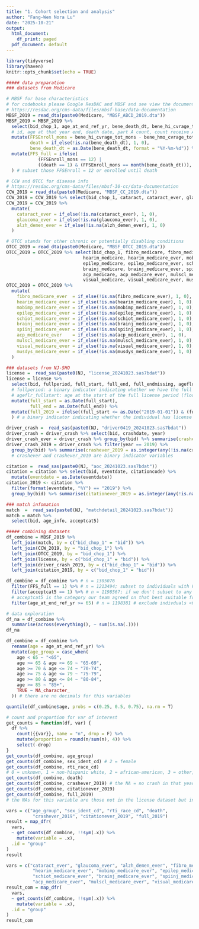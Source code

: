 ---
title: "1. Cohort selection and analysis"
author: "Fang-Wen Nora Lu"
date: "2025-10-21"
output:
  html_document:
    df_print: paged
  pdf_document: default
---

```{r setup, include=FALSE}
library(tidyverse)
library(haven)
knitr::opts_chunk$set(echo = TRUE)
```

```{r data preparation}

##### data preparation 
### datasets from Medicare 

# MBSF for base characteristics 
# for codebooks please Google ResDAC and MBSF and see view the documentation 
# https://resdac.org/cms-data/files/mbsf-base/data-documentation 
MBSF_2019 = read_dta(paste0(Medicare, "MBSF_ABCD_2019.dta"))
MBSF_2019 = MBSF_2019 %>%
  select(bid_chop_1, age_at_end_ref_yr, bene_death_dt, bene_hi_cvrage_tot_mons, bene_hmo_cvrage_tot_mons, bene_race_cd, sex_ident_cd, rti_race_cd) %>%
  # id, age at that year end, death date, part A count, count receive A/B benefit through MA, race,  sex, race code modified using the rti algorithm 
  mutate(FFSEnroll_mons = bene_hi_cvrage_tot_mons - bene_hmo_cvrage_tot_mons, # total part A coverage - medicare advantage coverage 
         death = if_else(!is.na(bene_death_dt), 1, 0),
         bene_death_dt = as.Date(bene_death_dt, format = "%Y-%m-%d")) %>% 
  mutate(FFS_full = ifelse(
            (FFSEnroll_mons == 12) | 
            ((death == 1) & (FFSEnroll_mons == month(bene_death_dt))), 1L, 0L) 
  ) # subset those FFSEnroll = 12 or enrolled until death 

# CCW and OTCC for disease info 
# https://resdac.org/cms-data/files/mbsf-30-cc/data-documentation 
CCW_2019 = read_dta(paste0(Medicare, "MBSF_CC_2019.dta"))
CCW_2019 = CCW_2019 %>% select(bid_chop_1, cataract, cataract_ever, glaucoma, glaucoma_ever, alzh_demen, alzh_demen_ever)
CCW_2019 = CCW_2019 %>% 
  mutate(
    cataract_ever = if_else(!is.na(cataract_ever), 1, 0),
    glaucoma_ever = if_else(!is.na(glaucoma_ever), 1, 0),
    alzh_demen_ever = if_else(!is.na(alzh_demen_ever), 1, 0) 
  )

# OTCC stands for other chronic or potentially disabling conditions
OTCC_2019 = read_dta(paste0(Medicare, "MBSF_OTCC_2019.dta"))
OTCC_2019 = OTCC_2019 %>% select(bid_chop_1, fibro_medicare, fibro_medicare_ever, 
                             hearim_medicare, hearim_medicare_ever, mobimp_medicare, mobimp_medicare_ever,
                             epilep_medicare, epilep_medicare_ever, schiot_medicare, schiot_medicare_ever,
                             brainj_medicare, brainj_medicare_ever, spiinj_medicare, spiinj_medicare_ever,
                             acp_medicare, acp_medicare_ever, mulscl_medicare, mulscl_medicare_ever,
                             visual_medicare, visual_medicare_ever, musdys_medicare, musdys_medicare_ever)
OTCC_2019 = OTCC_2019 %>%
  mutate(
    fibro_medicare_ever  = if_else(!is.na(fibro_medicare_ever), 1, 0),
    hearim_medicare_ever = if_else(!is.na(hearim_medicare_ever), 1, 0),
    mobimp_medicare_ever = if_else(!is.na(mobimp_medicare_ever), 1, 0),
    epilep_medicare_ever = if_else(!is.na(epilep_medicare_ever), 1, 0),
    schiot_medicare_ever = if_else(!is.na(schiot_medicare_ever), 1, 0),
    brainj_medicare_ever = if_else(!is.na(brainj_medicare_ever), 1, 0),
    spiinj_medicare_ever = if_else(!is.na(spiinj_medicare_ever), 1, 0),
    acp_medicare_ever    = if_else(!is.na(acp_medicare_ever), 1, 0),
    mulscl_medicare_ever = if_else(!is.na(mulscl_medicare_ever), 1, 0),
    visual_medicare_ever = if_else(!is.na(visual_medicare_ever), 1, 0),
    musdys_medicare_ever = if_else(!is.na(musdys_medicare_ever), 1, 0)
  )

### datasets from NJ-SHO 
license =  read_sas(paste0(NJ, "license_20241023.sas7bdat"))
license = license %>%
  select(bid, fullperiod, full_start, full_end, full_endmissing, ageflr_fullstart) %>%
  # fullperiod: a binary indicator indicating whether we have the full license period (full_start & full_end)
  # ageflr_fullstart: age at the start of the full license period (floored)
  mutate(full_start = as.Date(full_start),
         full_end = as.Date(full_end)) %>% 
  mutate(full_2019 = ifelse((full_start <= as.Date("2019-01-01")) & (full_end >= as.Date("2019-12-31")), 1, 0)
  ) # a binary indicator indicating whether the individual has license for the whole year in 2019 

driver_crash =  read_sas(paste0(NJ, "driver0419_20241023.sas7bdat"))
driver_crash = driver_crash %>% select(bid, crashdate, year) 
driver_crash_ever = driver_crash %>% group_by(bid) %>% summarise(crashever = as.integer(any(!is.na(crashdate))))
driver_crash_2019 = driver_crash %>% filter(year == 2019) %>%
  group_by(bid) %>% summarise(crashever_2019 = as.integer(any(!is.na(crashdate))))
  # crashever and crashever_2019 are binary indicator variables 

citation =  read_sas(paste0(NJ, "aoc_20241023.sas7bdat"))
citation = citation %>% select(bid, eventdate, citationcode) %>% 
  mutate(eventdate = as.Date(eventdate))
citation_2019 <- citation %>%
  filter(format(eventdate, "%Y") == "2019") %>% 
  group_by(bid) %>% summarise(citationever_2019 = as.integer(any(!is.na(eventdate))))

### match infomation 
match  =  read_sas(paste0(NJ, "matchdetail_20241023.sas7bdat"))
match = match %>%
  select(bid, age_info, acceptcat5)

##### combining datasets 
df_combine = MBSF_2019 %>% 
  left_join(match, by = c("bid_chop_1" = "bid")) %>%
  left_join(CCW_2019, by = "bid_chop_1") %>%
  left_join(OTCC_2019, by = "bid_chop_1") %>%
  left_join(license, by = c("bid_chop_1" = "bid")) %>%
  left_join(driver_crash_2019, by = c("bid_chop_1" = "bid")) %>%
  left_join(citation_2019, by = c("bid_chop_1" = "bid")) 

df_combine = df_combine %>% # n = 1305076 
  filter(FFS_full == 1) %>% # n = 1213494; subset to individuals with FFS enrollment all year or until their death in 2019
  filter(acceptcat5 == 1) %>% # n = 1198567; if we don't subset to any specific match category, then it will based on all linked individuals 
  # acceptcat5 is the category our team agreed on that best suitable for our needs, but future researchers can choose different categories based on the definition of each category 
  filter(age_at_end_ref_yr >= 65) # n = 1198381 # exclude indivduals <65 = 186, 0.0155% out of the previous 1198567 individuals, get a subset to enrollment to Medicare due to age 

```


```{r calculation}

# data exploration 
df_na = df_combine %>%
  summarise(across(everything(), ~ sum(is.na(.))))
df_na

df_combine = df_combine %>% 
  rename(age = age_at_end_ref_yr) %>% 
  mutate(age_group = case_when(
    age < 65 ~ "<65",
    age >= 65 & age <= 69 ~ "65-69",
    age >= 70 & age <= 74 ~ "70-74",
    age >= 75 & age <= 79 ~ "75-79",
    age >= 80 & age <= 84 ~ "80-84",
    age >= 85 ~ "85+",
    TRUE ~ NA_character_
  )) # there are no decimals for this variables

quantile(df_combine$age, probs = c(0.25, 0.5, 0.75), na.rm = T)

# count and proportion for var of interest  
get_counts = function(df, var) {
  df %>% 
    count({{var}}, name = "n", drop = F) %>%
    mutate(proportion = round(n/sum(n), 4)) %>%
    select(-drop)
}
get_counts(df_combine, age_group)
get_counts(df_combine, sex_ident_cd) # 2 = female 
get_counts(df_combine, rti_race_cd)
# 0 = unknown, 1 = non-hispanic white, 2 = african-american, 3 = other, 4 = asian/pacific islander, 5 = hispanic, 6 = american indian/alaska native 
get_counts(df_combine, death)
get_counts(df_combine, crashever_2019) # the NA = no crash in that year 
get_counts(df_combine, citationever_2019)
get_counts(df_combine, full_2019)
# the NAs for this variable are those not in the license dataset but in the MBSF_2019 dataset 

vars = c("age_group", "sex_ident_cd", "rti_race_cd", "death",
          "crashever_2019", "citationever_2019", "full_2019")
result = map_dfr(
  vars, 
  ~ get_counts(df_combine, !!sym(.x)) %>%
    mutate(variable = .x), 
  .id = "group"
)
result

vars = c("cataract_ever", "glaucoma_ever", "alzh_demen_ever", "fibro_medicare_ever",
          "hearim_medicare_ever", "mobimp_medicare_ever", "epilep_medicare_ever",
          "schiot_medicare_ever", "brainj_medicare_ever", "spiinj_medicare_ever",
          "acp_medicare_ever", "mulscl_medicare_ever", "visual_medicare_ever", "musdys_medicare_ever")
result_com = map_dfr(
  vars, 
  ~ get_counts(df_combine, !!sym(.x)) %>%
    mutate(variable = .x), 
  .id = "group"
)
result_com
```